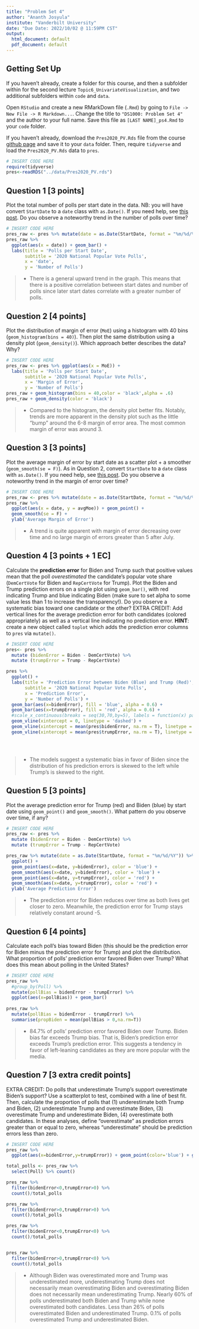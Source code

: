 ```yaml
---
title: "Problem Set 4"
author: "Ananth Josyula"
institute: "Vanderbilt University"
date: "Due Date: 2022/10/02 @ 11:59PM CST"
output:
  html_document: default
  pdf_document: default
---
```


## Getting Set Up

If you haven't already, create a folder for this course, and then a subfolder within for the second lecture `Topic6_UnivariateVisualization`, and two additional subfolders within `code` and `data`.

Open `RStudio` and create a new RMarkDown file (`.Rmd`) by going to `File -> New File -> R Markdown...`.
Change the title to `"DS1000: Problem Set 4"` and the author to your full name. Save this file as `[LAST NAME]_ps4.Rmd` to your `code` folder.

If you haven't already, download the `Pres2020_PV.Rds` file from the course [github page](https://github.com/jbisbee1/DS1000-F2022/blob/master/Lectures/Topic6_UnivariateVisualization/data/Pres2020_PV.Rds) and save it to your `data` folder. Then, require `tidyverse` and load the `Pres2020_PV.Rds` data to `pres`.

```r
# INSERT CODE HERE
require(tidyverse)
pres<-readRDS("../data/Pres2020_PV.rds")
```

## Question 1 [3 points]
Plot the total number of polls per start date in the data. NB: you will have convert `StartDate` to a `date` class with `as.Date()`. If you need help, see [this post](https://www.r-bloggers.com/2013/08/date-formats-in-r/). Do you observe a noteworthy trend in the number of polls over time?

```r
# INSERT CODE HERE
pres_raw <- pres %>% mutate(date = as.Date(StartDate, format = "%m/%d/%Y"))
pres_raw %>%
  ggplot(aes(x = date)) + geom_bar() + 
  labs(title = 'Polls per Start Date',
       subtitle = '2020 National Popular Vote Polls',
       x = 'date',
       y = 'Number of Polls')

```
> - There is a general upward trend in the graph. This means that there is a positive correlation between start dates and number of polls since later start dates correlate with a greater number of polls.

## Question 2 [4 points]
Plot the distribution of margin of error (`MoE`) using a histogram with 40 bins (`geom_histogram(bins = 40)`). Then plot the same distribution using a density plot (`geom_density()`). Which approach better describes the data? Why?
```r
# INSERT CODE HERE
pres_raw <- pres %>% ggplot(aes(x = MoE)) + 
  labs(title = 'Polls per Start Date',
       subtitle = '2020 National Popular Vote Polls',
       x = 'Margin of Error',
       y = 'Number of Polls')
pres_raw + geom_histogram(bins = 40,color = 'black',alpha = .6)
pres_raw + geom_density(color = 'black')
```

> - Compared to the histogram, the density plot better fits. Notably, trends are more apparent in the density plot such as the little "bump" around the 6-8 margin of error area. The most common margin of error was around 3.

## Question 3 [3 points]
Plot the average margin of error by start date as a scatter plot + a smoother (`geom_smooth(se = F)`). As in Question 2, convert `StartDate` to a `date` class with `as.Date()`. If you need help, see [this post](https://www.r-bloggers.com/2013/08/date-formats-in-r/). Do you observe a noteworthy trend in the margin of error over time?
```r
# INSERT CODE HERE
pres_raw <- pres %>% mutate(date = as.Date(StartDate, format = "%m/%d/%Y")) %>% group_by(date) %>% summarise(avgMoe = mean(MoE, na.rm = TRUE))
pres_raw %>%
  ggplot(aes(x = date, y = avgMoe)) + geom_point() + 
  geom_smooth(se = F) + 
  ylab('Average Margin of Error')

```

> - A trend is quite apparent with margin of error decreasing over time and no large margin of errors greater than 5 after July.

## Question 4 [3 points + 1 EC]
Calculate the **prediction error** for Biden and Trump such that positive values mean that the poll *overestimated* the candidate's popular vote share (`DemCertVote` for Biden and `RepCertVote` for Trump). Plot the Biden and Trump prediction errors on a single plot using `geom_bar()`, with red indicating Trump and blue indicating Biden (make sure to set alpha to some value less than 1 to increase the transparency!). Do you observe a systematic bias toward one candidate or the other? EXTRA CREDIT: Add vertical lines for the average prediction error for both candidates (colored appropriately) as well as a vertical line indicating no prediction error. **HINT**: create a new object called `toplot` which adds the prediction error columns to `pres` via `mutate()`.

```r
# INSERT CODE HERE
pres<- pres %>%
  mutate (bidenError = Biden - DemCertVote) %>%
  mutate (trumpError = Trump - RepCertVote)

pres %>%
  ggplot() +
  labs(title = 'Prediction Error between Biden (Blue) and Trump (Red)',
       subtitle = '2020 National Popular Vote Polls',
       x = 'Prediction Error',
       y = 'Number of Polls') +
  geom_bar(aes(x=bidenError), fill = 'blue', alpha = 0.6) +
  geom_bar(aes(x=trumpError), fill = 'red', alpha = 0.6) +
  #scale_x_continuous(breaks = seq(30,70,by=5), labels = function(x) paste0)
  geom_vline(xintercept = 0, linetype = 'dashed') +
  geom_vline(xintercept = mean(pres$bidenError, na.rm = T), linetype = 'dashed', color = 'blue') +
  geom_vline(xintercept = mean(pres$trumpError, na.rm = T), linetype = 'dashed', color = 'red')


  
```

> - The models suggest a systematic bias in favor of Biden since the distribution of his prediction errors is skewed to the left while Trump's is skewed to the right. 

## Question 5 [3 points]
Plot the average prediction error for Trump (red) and Biden (blue) by start date using `geom_point()` and `geom_smooth()`. What pattern do you observe over time, if any?

```r
# INSERT CODE HERE
pres_raw <- pres %>%
  mutate (bidenError = Biden - DemCertVote) %>%
  mutate (trumpError = Trump - RepCertVote)

pres_raw %>% mutate(date = as.Date(StartDate, format = "%m/%d/%Y")) %>% group_by(date) %>%
  ggplot() +
  geom_point(aes(x=date, y=bidenError), color = 'blue') +
  geom_smooth(aes(x=date, y=bidenError), color = 'blue') +
  geom_point(aes(x=date, y=trumpError), color = 'red') +
  geom_smooth(aes(x=date, y=trumpError), color = 'red') +
  ylab('Average Prediction Error')
```

> - The prediction error for Biden reduces over time as both lives get closer to zero. Meanwhile, the prediction error for Trump stays relatively constant around -5.

## Question 6 [4 points]
Calculate each poll's bias toward Biden (this should be the prediction error for Biden minus the prediction error for Trump) and plot the distribution. What proportion of polls' prediction error favored Biden over Trump? What does this mean about polling in the United States?

```r
# INSERT CODE HERE
pres_raw %>%
  #group_by(Poll) %>%
  mutate(pollBias = bidenError - trumpError) %>%
  ggplot(aes(x=pollBias)) + geom_bar()
  
pres_raw %>%
  mutate(pollBias = bidenError - trumpError) %>%
  summarise(propBiden = mean(pollBias > 0,na.rm=T))
```

> - 84.7% of polls' prediction error favored Biden over Trump. Biden bias far exceeds Trump bias. That is, Biden's prediction error exceeds Trump's prediction error. This suggests a tendency in favor of  left-leaning candidates as they are more popular with the media.

## Question 7 [3 extra credit points]
EXTRA CREDIT: Do polls that underestimate Trump's support overestimate Biden's support? Use a scatterplot to test, combined with a line of best fit. Then, calculate the proportion of polls that (1) underestimate both Trump and Biden, (2) underestimate Trump and overestimate Biden, (3) overestimate Trump and underestimate Biden, (4) overestimate both candidates. In these analyses, define "overestimate" as prediction errors greater than or equal to zero, whereas "underestimate" should be prediction errors less than zero.

```r
# INSERT CODE HERE
pres_raw %>% 
  ggplot(aes(x=bidenError,y=trumpError)) + geom_point(color='blue') + geom_smooth()

total_polls <- pres_raw %>% 
  select(Poll) %>% count()

pres_raw %>% 
  filter(bidenError<0,trumpError>0) %>% 
  count()/total_polls

pres_raw %>% 
  filter(bidenError>0,trumpError>0) %>%
  count()/total_polls

pres_raw %>% 
  filter(bidenError<0,trumpError<0) %>% 
  count()/total_polls


pres_raw %>% 
  filter(bidenError>0,trumpError<0) %>% 
  count()/total_polls
```

> - Although Biden was overestimated more and Trump was underestimated more, underestimating Trump does not necessarily mean overestimating Biden and overestimating Biden does not necessarily mean underestimating Trump. Nearly 60% of polls underestimated both Biden and Trump while none overestimated both candidates. Less than 26% of polls overestimated Biden and underestimated Trump. 0.1% of polls overestimated Trump and underestimated Biden.
